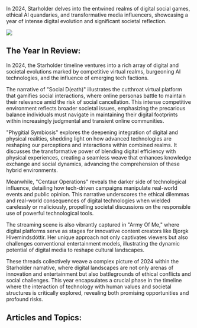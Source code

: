 In 2024, Starholder delves into the entwined realms of digital social games, ethical AI quandaries, and transformative media influencers, showcasing a year of intense digital evolution and significant societal reflection.

![](2024_socialdeath.png)

## The Year In Review:

In 2024, the Starholder timeline ventures into a rich array of digital and societal evolutions marked by competitive virtual realms, burgeoning AI technologies, and the influence of emerging tech factions.

The narrative of "Social D(eath)" illustrates the cutthroat virtual platform that gamifies social interactions, where online personas battle to maintain their relevance amid the risk of social cancellation. This intense competitive environment reflects broader societal issues, emphasizing the precarious balance individuals must navigate in maintaining their digital footprints within increasingly judgmental and transient online communities.

"Phygitial Symbiosis" explores the deepening integration of digital and physical realities, shedding light on how advanced technologies are reshaping our perceptions and interactions within combined realms. It discusses the transformative power of blending digital efficiency with physical experiences, creating a seamless weave that enhances knowledge exchange and social dynamics, advancing the comprehension of these hybrid environments.

Meanwhile, "Centaur Operations" reveals the darker side of technological influence, detailing how tech-driven campaigns manipulate real-world events and public opinion. This narrative underscores the ethical dilemmas and real-world consequences of digital technologies when wielded carelessly or maliciously, propelling societal discussions on the responsible use of powerful technological tools.

The streaming scene is also vibrantly captured in "Army Of Me," where digital platforms serve as stages for innovative content creators like Bjorgk Hivemindsdóttir. Her unique approach not only captivates viewers but also challenges conventional entertainment models, illustrating the dynamic potential of digital media to reshape cultural landscapes.

These threads collectively weave a complex picture of 2024 within the Starholder narrative, where digital landscapes are not only arenas of innovation and entertainment but also battlegrounds of ethical conflicts and social challenges. This year encapsulates a crucial phase in the timeline where the interaction of technology with human values and societal structures is critically explored, revealing both promising opportunities and profound risks.

## Articles and Topics:
